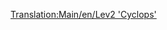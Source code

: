 [[Translation:Main/en/Lev2 'Cyclops']]{{en/-}}{{Template:Treinen/Nl
|Naam=Lev2 'Cyclops'
|Afbeelding=[[File:en/Lev2cyclops.png]]
|Kosten=£86,718 ($173.436)
|Snelheid=450 km/h (281 mph)
|Gewicht=120 t
|Kracht=12,000 pk (8.948 kW)
|Onderhoudskosten=£3,557 ($7.114)
|Ontworpen=2028
|Levensduur=20
|Capaciteit=n.v.t.
|Omschrijving=
|Real-life=Er is op heden geen gelijkaardige trein gevonden voor dit model. Misschien is de maglev binnen enkele jaren een echte technologie en kan je de tweede generatie maglevtreinen hier terugvinden.
}}